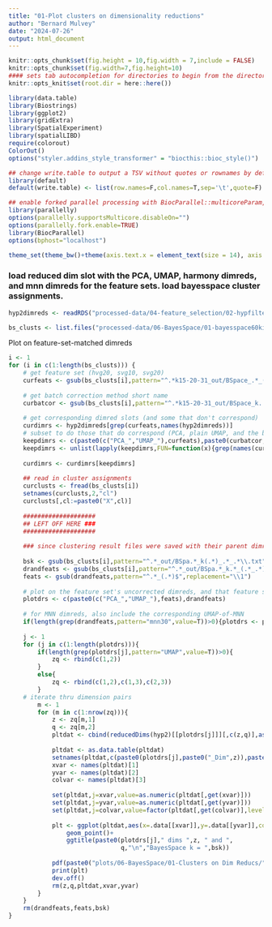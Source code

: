 ```yaml
---
title: "01-Plot clusters on dimensionality reductions"
author: "Bernard Mulvey"
date: "2024-07-26"
output: html_document
---
```


```r
knitr::opts_chunk$set(fig.height = 10,fig.width = 7,include = FALSE)
knitr::opts_chunk$set(fig.width=7,fig.height=10)
#### sets tab autocompletion for directories to begin from the directory containing the .Rproj session, instead of the script's directory if different
knitr::opts_knit$set(root.dir = here::here())

library(data.table)
library(Biostrings)
library(ggplot2)
library(gridExtra)
library(SpatialExperiment)
library(spatialLIBD)
require(colorout)
ColorOut()
options("styler.addins_style_transformer" = "biocthis::bioc_style()")

## change write.table to output a TSV without quotes or rownames by default
library(default)
default(write.table) <- list(row.names=F,col.names=T,sep='\t',quote=F)

## enable forked parallel processing with BiocParallel::multicoreParam, future::, etc
library(parallelly)
options(parallelly.supportsMulticore.disableOn="")
options(parallelly.fork.enable=TRUE)
library(BiocParallel)
options(bphost="localhost")

theme_set(theme_bw()+theme(axis.text.x = element_text(size = 14), axis.title.x = element_text(size = 16), axis.text.y = element_text(size = 14), axis.title.y = element_text(size =16), plot.title = element_text(size = 20,hjust=0.5), strip.text = element_text(size=18), legend.text = element_text(size=10), legend.title = element_text(size=11,hjust=0.5)))
```

### load reduced dim slot with the PCA, UMAP, harmony dimreds, and mnn dimreds for the feature sets. load bayesspace cluster assignments.
```r
hyp2dimreds <- readRDS("processed-data/04-feature_selection/02-hypfiltered_4featureset-pca-umap-harmonydefault-harmonylambdanull-mnn30_reducedDim_slot.RDS")

bs_clusts <- list.files("processed-data/06-BayesSpace/01-bayesspace60kiter_k15-20-31_out",pattern=".txt",full.names=T,recursive = F)
```

Plot on feature-set-matched dimreds

```r
i <- 1
for (i in c(1:length(bs_clusts))) {
    # get feature set (hvg20, svg10, svg20)
    curfeats <- gsub(bs_clusts[i],pattern="^.*k15-20-31_out/BSpace_.*_([[:alnum:]]{5,8})\\.txt$",replacement="\\1")
    
    # get batch correction method short name
    curbatcor <- gsub(bs_clusts[i],pattern="^.*k15-20-31_out/BSpace_k.._(.*)_[[:alnum:]]{5,8}\\.txt$",replacement="\\1")
    
    # get corresponding dimred slots (and some that don't correspond)
    curdimrs <- hyp2dimreds[grep(curfeats,names(hyp2dimreds))]
    # subset to do those that do correspond (PCA, plain UMAP, and the batch method)
    keepdimrs <- c(paste0(c("PCA_","UMAP_"),curfeats),paste0(curbatcor,"_",curfeats))
    keepdimrs <- unlist(lapply(keepdimrs,FUN=function(x){grep(names(curdimrs),pattern=x,value=T)}))
    
    curdimrs <- curdimrs[keepdimrs]
    
    ## read in cluster assignments
    curclusts <- fread(bs_clusts[i])
    setnames(curclusts,2,"cl")
    curclusts[,cl:=paste0("X",cl)]
    
    ####################
    ## LEFT OFF HERE ###
    ####################
    
    ### since clustering result files were saved with their parent dimred in the output file name, we can use the cluster file name to match/recreate the dimreds to plot onto. also grab the specified k value from filename for reference.
    
    bsk <- gsub(bs_clusts[i],pattern="^.*_out/BSpa.*_k(.*)_.*_.*\\.txt",replacement="\\1")
    drandfeats <- gsub(bs_clusts[i],pattern="^.*_out/BSpa.*_k.*_(.*_.*)\\.txt",replacement="\\1")
    feats <- gsub(drandfeats,pattern="^.*_(.*)$",replacement="\\1")
    
    # plot on the feature set's uncorrected dimreds, and that feature set's corresponding batch correction method's dimreds
    plotdrs <- c(paste0(c("PCA_","UMAP_"),feats),drandfeats)
    
    # for MNN dimreds, also include the corresponding UMAP-of-MNN
    if(length(grep(drandfeats,pattern="mnn30",value=T))>0){plotdrs <- plotdrs <- c(plotdrs,paste0(drandfeats,"_UMAP"))}
    
    j <- 1
    for (j in c(1:length(plotdrs))){
        if(length(grep(plotdrs[j],pattern="UMAP",value=T))>0){
            zq <- rbind(c(1,2))
        }
        else{
            zq <- rbind(c(1,2),c(1,3),c(2,3))
        }
    # iterate thru dimension pairs
        m <- 1
        for (m in c(1:nrow(zq))){
            z <- zq[m,1]
            q <- zq[m,2]
            pltdat <- cbind(reducedDims(hyp2)[[plotdrs[j]]][,c(z,q)],as.character(hyp2$label))
            
            pltdat <- as.data.table(pltdat)
            setnames(pltdat,c(paste0(plotdrs[j],paste0("_Dim",z)),paste0(plotdrs[j],paste0("_Dim",q)),paste0(drandfeats,"_k",bsk)))
            xvar <- names(pltdat)[1]
            yvar <- names(pltdat)[2]
            colvar <- names(pltdat)[3]
        
            set(pltdat,j=xvar,value=as.numeric(pltdat[,get(xvar)]))
            set(pltdat,j=yvar,value=as.numeric(pltdat[,get(yvar)]))
            set(pltdat,j=colvar,value=factor(pltdat[,get(colvar)],levels=paste0("X",c(1:length(unique(pltdat[,get(colvar)]))))))
        
            plt <- ggplot(pltdat,aes(x=.data[[xvar]],y=.data[[yvar]],col=.data[[colvar]]))+
                geom_point()+
                ggtitle(paste0(plotdrs[j]," dims ",z, " and ",
                               q,"\n","BayesSpace k = ",bsk))
        
            pdf(paste0("plots/06-BayesSpace/01-Clusters on Dim Reducs/",drandfeats,"-Bspc-k",bsk,"_plotted-on_",plotdrs[j],"dims",q,"and",z,".pdf"),width = 10,height = 8)
            print(plt)
            dev.off()
            rm(z,q,pltdat,xvar,yvar)
        }
    }
    rm(drandfeats,feats,bsk)
}

```

